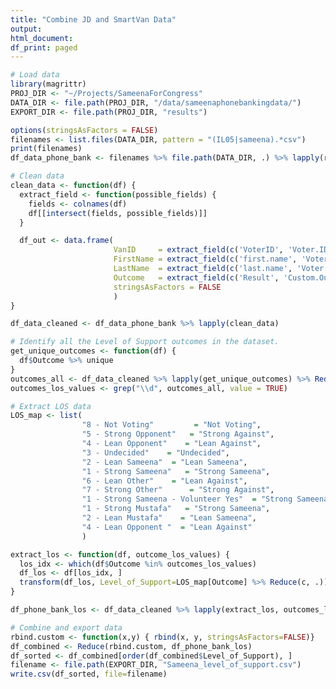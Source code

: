 ```yaml
---
title: "Combine JD and SmartVan Data"
output:
html_document:
df_print: paged
---
```


```r
# Load data
library(magrittr)
PROJ_DIR <- "~/Projects/SameenaForCongress"
DATA_DIR <- file.path(PROJ_DIR, "/data/sameenaphonebankingdata/")
EXPORT_DIR <- file.path(PROJ_DIR, "results")

options(stringsAsFactors = FALSE)
filenames <- list.files(DATA_DIR, pattern = "(IL05|sameena).*csv")
print(filenames)
df_data_phone_bank <- filenames %>% file.path(DATA_DIR, .) %>% lapply(read.csv, stringsAsFactors=FALSE)
```
```r
# Clean data
clean_data <- function(df) {
  extract_field <- function(possible_fields) {
    fields <- colnames(df)
    df[[intersect(fields, possible_fields)]]
  }

  df_out <- data.frame(
                       VanID     = extract_field(c('VoterID', 'Voter.ID')) %>% sprintf("%7.7d", .),
                       FirstName = extract_field(c('first.name', 'Voter.First.Name')),
                       LastName  = extract_field(c('last.name', 'Voter.Last.Name')),
                       Outcome   = extract_field(c('Result', 'Custom.Outcome', 'Level_of_Support')),
                       stringsAsFactors = FALSE
                       )
}

df_data_cleaned <- df_data_phone_bank %>% lapply(clean_data)
```
```r
# Identify all the Level of Support outcomes in the dataset.
get_unique_outcomes <- function(df) {
  df$Outcome %>% unique
}
outcomes_all <- df_data_cleaned %>% lapply(get_unique_outcomes) %>% Reduce(c, .) %>% unique
outcomes_los_values <- grep("\\d", outcomes_all, value = TRUE)
```

```r
# Extract LOS data
LOS_map <- list(
                "8 - Not Voting"         = "Not Voting",
                "5 - Strong Opponent"   = "Strong Against",
                "4 - Lean Opponent"    = "Lean Against",
                "3 - Undecided"    = "Undecided",
                "2 - Lean Sameena"  = "Lean Sameena",
                "1 - Strong Sameena"   = "Strong Sameena",
                "6 - Lean Other"    = "Lean Against",
                "7 - Strong Other"      = "Strong Against",
                "1 - Strong Sameena - Volunteer Yes"  = "Strong Sameena",
                "1 - Strong Mustafa"   = "Strong Sameena",
                "2 - Lean Mustafa"    = "Lean Sameena",
                "4 - Lean Opponent "  = "Lean Against"
                )

extract_los <- function(df, outcome_los_values) {
  los_idx <- which(df$Outcome %in% outcomes_los_values)
  df_los <- df[los_idx, ]
  transform(df_los, Level_of_Support=LOS_map[Outcome] %>% Reduce(c, .))
}

df_phone_bank_los <- df_data_cleaned %>% lapply(extract_los, outcomes_los_values)
```

```r
# Combine and export data
rbind.custom <- function(x,y) { rbind(x, y, stringsAsFactors=FALSE)}
df_combined <- Reduce(rbind.custom, df_phone_bank_los)
df_sorted <- df_combined[order(df_combined$Level_of_Support), ]
filename <- file.path(EXPORT_DIR, "Sameena_level_of_support.csv")
write.csv(df_sorted, file=filename)
```
